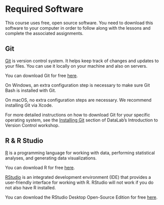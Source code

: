 # Required Software {.unnumbered}

This course uses free, open source software. You need to download this software
to your computer in order to follow along with the lessons and complete the
associated assignments.


## Git

[Git][] is version control system. It helps keep track of changes and updates
to your files. You can use it locally on your machine and also on servers.

You can download Git for free [here][git-download].

::: {.callout-important}
On Windows, an extra configuration step is necessary to make sure Git Bash is
installed with Git.

On macOS, no extra configuration steps are necessary. We recommend installing
Git via Xcode.

For more detailed instructions on how to download Git for your specific
operating system, see the [Installing Git][git-install-workshop] section of
DataLab's Introduction to Version Control workshop.
:::

[Git]: https://git-scm.com/
[git-download]: https://git-scm.com/downloads
[git-install-workshop]: https://ucdavisdatalab.github.io/workshop_introduction_to_version_control/installing-git.html


## R & R Studio

[R][] is a programming language for working with data, performing statistical
analyses, and generating data visualizations.

You can download R for free [here][r-download].

[RStudio][] is an integrated development environment (IDE) that provides a
user-friendly interface for working with R. RStudio will not work if you do not
also have R installed.

You can download the RStudio Desktop Open-Source Edition for free
[here][rstudio-download].

[R]: https://www.r-project.org/
[RStudio]: https://posit.co/products/open-source/rstudio/
[r-download]: https://cloud.r-project.org/
[rstudio-download]: https://posit.co/download/rstudio-desktop/
